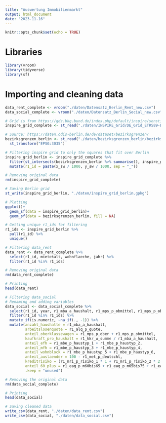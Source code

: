 ```yaml
---
title: "Auswertung Immobilienmarkt"
output: html_document
date: "2023-11-16"
---
```


```r
knitr::opts_chunk$set(echo = TRUE)
```

# Libraries
```r
library(vroom)
library(tidyverse)
library(sf)
```

# Importing and cleaning data
```r
data_rent_complete <- vroom("./daten/Datensatz_Berlin_Rent_new.csv")
data_social_complete <- vroom("./daten/Datensatz_Berlin_Social_new.csv", locale = locale(grouping_mark = ".", decimal_mark = ",", encoding = "UTF-8"))

# Grid is from https://gdz.bkg.bund.de/index.php/default/inspire/sonstige-inspire-themen/geographische-gitter-fur-deutschland-in-lambert-projektion-geogitter-inspire.html
inspire_grid_complete <- st_read("./daten/INSPIRE_Grid/DE_Grid_ETRS89-LAEA_1km.gpkg/geogitter/DE_Grid_ETRS89-LAEA_1km.gpkg")

# Source: https://daten.odis-berlin.de/de/dataset/bezirksgrenzen/
bezirksgrenzen_berlin <- st_read("./daten/bezirksgrenzen_berlin/bezirksgrenzen.shp") %>%
  st_transform("EPSG:3035")
```

```r
# Filtering inspire grid to only the squares that fit over Berlin
inspire_grid_berlin <- inspire_grid_complete %>%
  filter(st_intersects(bezirksgrenzen_berlin %>% summarise(), inspire_grid_complete, sparse = FALSE)[1,]) %>%
  mutate(r1_id = paste(x_sw / 1000, y_sw / 1000, sep = "_"))

# Removing original data
rm(inspire_grid_complete)

# Saving Berlin grid
st_write(inspire_grid_berlin, "./daten/inspire_grid_berlin.gpkg")

# Plotting
ggplot()+
  geom_sf(data = inspire_grid_berlin)+
  geom_sf(data = bezirksgrenzen_berlin, fill = NA)

# Getting unique r1_ids for filtering
r1_ids <- inspire_grid_berlin %>%
  pull(r1_id) %>%
  unique()
```

```r
# Filtering data_rent
data_rent <- data_rent_complete %>%
  select(r1_id, mietekalt, wohnflaeche, jahr) %>%
  filter(r1_id %in% r1_ids)

# Removing original data
rm(data_rent_complete)

# Printing
head(data_rent)
```

```r
# Filtering data_social
# Renaming and adding variables
data_social <- data_social_complete %>%
  select(r1_id, year, r1_mba_a_haushalt, r1_mps_p_obmittel, r1_mps_p_ober, r1_kkr_w_summe, r1_mbe_p_haustyp_1:r1_mbe_p_haustyp_6, r1_alq_p_quote, r1_met_p_deutschl, r1_mri_p_risiko_1:r1_mri_p_risiko_9, r1_eag_p_m60bis65:r1_eag_p_m75undgr, r1_eag_p_w60bis65:r1_eag_p_w75undgr) %>%
  filter(r1_id %in% r1_ids) %>%
  mutate_if(is.numeric, ~na_if(., -1)) %>%
  mutate(anzahl_haushalte = r1_mba_a_haushalt,
         arbeitslosenquote = r1_alq_p_quote,
         anteil_oberklassewagen = r1_mps_p_ober + r1_mps_p_obmittel,
         kaufkraft_pro_haushalt = r1_kkr_w_summe / r1_mba_a_haushalt,
         anteil_efh = r1_mbe_p_haustyp_1 + r1_mbe_p_haustyp_2,
         anteil_mfh = r1_mbe_p_haustyp_3 + r1_mbe_p_haustyp_4,
         anteil_wohnblock = r1_mbe_p_haustyp_5 + r1_mbe_p_haustyp_6,
         anteil_auslaender = 100 - r1_met_p_deutschl,
         kreditrisiko = (r1_mri_p_risiko_1 * 1 + r1_mri_p_risiko_2 * 2 + r1_mri_p_risiko_3 * 3 + r1_mri_p_risiko_4 * 4 + r1_mri_p_risiko_5 * 5 + r1_mri_p_risiko_6 * 6 + r1_mri_p_risiko_7 * 7 + r1_mri_p_risiko_8 * 8 + r1_mri_p_risiko_9 * 9) / 900,
         anteil_60_plus = r1_eag_p_m60bis65 + r1_eag_p_m65bis75 + r1_eag_p_m75undgr + r1_eag_p_w60bis65 + r1_eag_p_w65bis75 + r1_eag_p_w75undgr,
         .keep = "unused")

# Removing the original data
rm(data_social_complete)

# Printing
head(data_social)
```

```r
# Saving cleaned data
write_csv(data_rent, "./daten/data_rent.csv")
write_csv(data_social, "./daten/data_social.csv")
```


